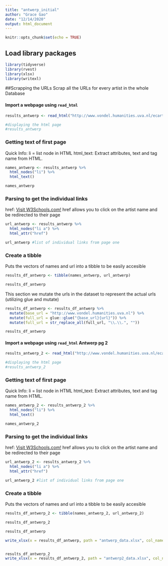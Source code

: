 ```yaml
---
title: "antwerp_initial"
author: "Grace Gao"
date: "12/14/2020"
output: html_document
---
```


```r
knitr::opts_chunk$set(echo = TRUE)
```

## Load library packages

```r
library(tidyverse)
library(rvest)
library(xlsx)
library(writexl)
```

##Scrapping the URLs
Scrap all the URLs for every artist in the whole Database

#### Import a webpage using `read_html`

```r
results_antwerp <- read_html("http://www.vondel.humanities.uva.nl/ecartico/persons/index.php?occupation_id=56%2C79%2C542&subjectmat=&place=Antwerpen&gender=&year_start=1556&year_end=1725&formtype=selections&page=1&subtask=selections")
```

```r
#displaying the html page
#results_antwerp
```

### Getting text of first page
Quick Info:
li = list node in HTML
html_text: Extract attributes, text and tag name from HTML.

```r
names_antwerp <- results_antwerp %>% 
  html_nodes("li") %>% 
  html_text()

names_antwerp
```

### Parsing to get the individual links
href: <a href="https://www.w3schools.com">Visit W3Schools.com!</a>
href allows you to click on the artist name and be redirected to their page

```r
url_antwerp <- results_antwerp %>% 
  html_nodes("li a") %>% 
  html_attr("href")

url_antwerp #list of individual links from page one
```

### Create a tibble

Puts the vectors of names and url into a tibble to be easily accesible

```r
results_df_antwerp <- tibble(names_antwerp, url_antwerp)

results_df_antwerp
```

This section we mutate the urls in the dataset to represent the actual urls (utilizing glue and mutate)

```r
results_df_antwerp <- results_df_antwerp %>% 
  mutate(base_url = "http://www.vondel.humanities.uva.nl") %>% 
  mutate(full_url = glue::glue("{base_url}{url}")) %>% 
  mutate(full_url = str_replace_all(full_url, "\\.\\.", ""))

results_df_antwerp
```


#### Import a webpage using `read_html` Antwerp pg 2

```r
results_antwerp_2 <- read_html("http://www.vondel.humanities.uva.nl/ecartico/persons/index.php?occupation_id=56%2C79%2C542&subjectmat=&place=Antwerpen&gender=&year_start=1556&year_end=1725&formtype=selections&page=2&subtask=selections")
```

```r
#displaying the html page
#results_antwerp_2
```

### Getting text of first page
Quick Info:
li = list node in HTML
html_text: Extract attributes, text and tag name from HTML.

```r
names_antwerp_2 <- results_antwerp_2 %>% 
  html_nodes("li") %>% 
  html_text()

names_antwerp_2
```

### Parsing to get the individual links
href: <a href="https://www.w3schools.com">Visit W3Schools.com!</a>
href allows you to click on the artist name and be redirected to their page

```r
url_antwerp_2 <- results_antwerp_2 %>% 
  html_nodes("li a") %>% 
  html_attr("href")

url_antwerp_2 #list of individual links from page one
```

### Create a tibble

Puts the vectors of names and url into a tibble to be easily accesible

```r
results_df_antwerp_2 <- tibble(names_antwerp_2, url_antwerp_2)

results_df_antwerp_2
```
```r
results_df_antwerp

write_xlsx(x = results_df_antwerp, path = "antwerp_data.xlsx", col_names = TRUE)


results_df_antwerp_2
write_xlsx(x = results_df_antwerp_2, path = "antwerp2_data.xlsx", col_names = TRUE)
```
